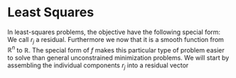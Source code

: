 # Least Squares
In least-squares problems, the objective have the following special form:
\begin{align}
  f(x) = \frac{1}{2}\sum_{j = 1}^m r^2_j(x).
\end{align}
We call $r_j$ a residual.
Furthermore we now that it is a smooth function from $\mathbb{R}^n$ to $\mathbb{R}$.
The special form of $f$ makes this particular type of problem easier to solve than general unconstrained minimization problems.
We will start by assembling the individual components $r_j$ into a residual vector
\newpage